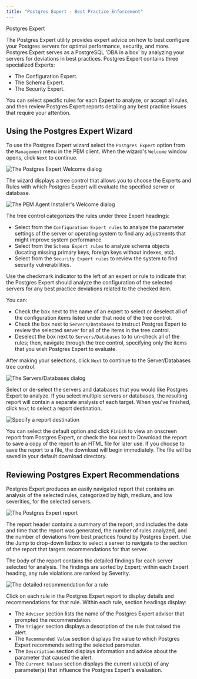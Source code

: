 ```yaml
---
title: "Postgres Expert - Best Practice Enforcement"
---
```




<div class="index">

Postgres Expert

</div>

The Postgres Expert utility provides expert advice on how to best configure your Postgres servers for optimal performance, security, and more. Postgres Expert serves as a PostgreSQL 'DBA in a box' by analyzing your servers for deviations in best practices. Postgres Expert contains three specialized Experts:

  - The Configuration Expert.
  - The Schema Expert.
  - The Security Expert.

You can select specific rules for each Expert to analyze, or accept all rules, and then review Postgres Expert reports detailing any best practice issues that require your attention.

## Using the Postgres Expert Wizard

To use the Postgres Expert wizard select the `Postgres Expert` option from the `Management` menu in the PEM client. When the wizard's `Welcome` window opens, click `Next` to continue.

![*The Postgres Expert Welcome dialog*](images/postgres_expert_welcome.png)

The wizard displays a tree control that allows you to choose the Experts and Rules with which Postgres Expert will evaluate the specified server or database.

![*The PEM Agent Installer's Welcome dialog*](images/postgres_expert_expert_rule_selection.png)

The tree control categorizes the rules under three Expert headings:

  - Select from the `Configuration Expert rules` to analyze the parameter settings of the server or operating system to find any adjustments that might improve system performance.
  - Select from the `Schema Expert rules` to analyze schema objects (locating missing primary keys, foreign keys without indexes, etc).
  - Select from the `Security Expert rules` to review the system to find security vulnerabilities.

Use the checkmark indicator to the left of an expert or rule to indicate that the Postgres Expert should analyze the configuration of the selected servers for any best practice deviations related to the checked item.

You can:

  - Check the box next to the name of an expert to select or deselect all of the configuration items listed under that node of the tree control.
  - Check the box next to `Servers/Databases` to instruct Postgres Expert to review the selected server for all of the items in the tree control.
  - Deselect the box next to `Servers/Databases` to to un-check all of the rules; then, navigate through the tree control, specifying only the items that you wish Postgres Expert to evaluate.

After making your selections, click `Next` to continue to the Server/Databases tree control.

![*The Servers/Databases dialog*](images/postgres_expert_server_database.png)

Select or de-select the servers and databases that you would like Postgres Expert to analyze. If you select multiple servers or databases, the resulting report will contain a separate analysis of each target. When you've finished, click `Next` to select a report destination.

![*Specify a report destination*](images/postgres_expert_report_destination.png)

You can select the default option and click `Finish` to view an onscreen report from Postgres Expert, or check the box next to Download the report to save a copy of the report to an HTML file for later use. If you choose to save the report to a file, the download will begin immediately. The file will be saved in your default download directory.

## Reviewing Postgres Expert Recommendations

Postgres Expert produces an easily navigated report that contains an analysis of the selected rules, categorized by high, medium, and low severities, for the selected servers.

![*The Postgres Expert report*](images/Postgres_expert_report.png)

The report header contains a summary of the report, and includes the date and time that the report was generated, the number of rules analyzed, and the number of deviations from best practices found by Postgres Expert. Use the Jump to drop-down listbox to select a server to navigate to the section of the report that targets recommendations for that server.

The body of the report contains the detailed findings for each server selected for analysis. The findings are sorted by Expert; within each Expert heading, any rule violations are ranked by Severity.

![*The detailed recommendation for a rule*](images/Postgres_expert_report_detailed.png)

Click on each rule in the Postgres Expert report to display details and recommendations for that rule. Within each rule, section headings display:

  - The `Advisor` section lists the name of the Postgres Expert advisor that prompted the recommendation.
  - The `Trigger` section displays a description of the rule that raised the alert.
  - The `Recommended Value` section displays the value to which Postgres Expert recommends setting the selected parameter.
  - The `Description` section displays information and advice about the parameter that caused the alert.
  - The `Current Values` section displays the current value(s) of any parameter(s) that influence the Postgres Expert's evaluation.

